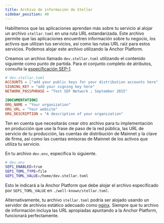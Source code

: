 ```yaml
---
title: Archivo de información de Stellar
sidebar_position: 40
---
```



Habilitemos que las aplicaciones aprendan más sobre tu servicio al alojar un archivo `stellar.toml` en una ruta URL estandarizada. Este archivo permite que las aplicaciones encuentren información sobre tu negocio, los activos que utilizan tus servicios, así como las rutas URL raíz para estos servicios. Podemos alojar este archivo utilizando la Anchor Platform.

Creamos un archivo llamado `dev.stellar.toml` utilizando el contenido siguiente como punto de partida. Para el conjunto completo de atributos, consulta la [especificación SEP-1][sep-1].

<CodeExample>

```toml
# dev.stellar.toml
ACCOUNTS = ["add your public keys for your distribution accounts here"]
SIGNING_KEY = "add your signing key here"
NETWORK_PASSPHRASE = "Test SDF Network ; September 2015"

[DOCUMENTATION]
ORG_NAME = "Your organization"
ORG_URL = "Your website"
ORG_DESCRIPTION = "A description of your organization"
```

</CodeExample>

Ten en cuenta que necesitarás crear otro archivo para tu implementación en producción que use la frase de paso de la red pública, las URL de servicio de tu producción, las cuentas de distribución de Mainnet y la clave de firma, así como las cuentas emisoras de Mainnet de los activos que utiliza tu servicio.

En tu archivo `dev.env`, especifica lo siguiente.

<CodeExample>

```bash
# dev.env
SEP1_ENABLED=true
SEP1_TOML_TYPE=file
SEP1_TOML_VALUE=/home/dev.stellar.toml
```

</CodeExample>

Esto le indicará a la Anchor Platform que debe alojar el archivo especificado por `SEP1_TOML_VALUE` en `./well-known/stellar.toml`.

Alternativamente, tu archivo `stellar.toml` podría ser alojado usando un servidor de archivos estático adecuado como [nginx]. Siempre que tu archivo de información incluya las URL apropiadas apuntando a la Anchor Platform, funcionará perfectamente.

[sep-1]: https://github.com/stellar/stellar-protocol/blob/master/ecosystem/sep-0001.md
[sep-9]: https://github.com/stellar/stellar-protocol/blob/master/ecosystem/sep-0009.md
[sep-24]: https://github.com/stellar/stellar-protocol/blob/master/ecosystem/sep-0024.md
[sep-38]: https://github.com/stellar/stellar-protocol/blob/master/ecosystem/sep-0038.md
[sep24-get-info]: https://github.com/stellar/stellar-protocol/blob/master/ecosystem/sep-0024.md#info
[anchor-platform-image]: https://hub.docker.com/r/stellar/anchor-platform
[docker-compose]: https://docs.docker.com/compose/
[minikube]: https://minikube.sigs.k8s.io/docs/
[kubernetes]: https://kubernetes.io/
[nginx]: https://www.nginx.com/
[ap-default-values]: https://github.com/stellar/java-stellar-anchor-sdk/blob/develop/platform/src/main/resources/config/anchor-config-default-values.yaml
[stellar-demo-wallet]: https://demo-wallet.stellar.org
[stellar-lab]: https://lab.stellar.org/
[postgresql]: https://www.postgresql.org/
[aurora-postgresql]: https://docs.aws.amazon.com/AmazonRDS/latest/AuroraUserGuide/Aurora.AuroraPostgreSQL.html
[h2]: https://www.h2database.com/html/main.html
[sqlite]: https://www.sqlite.org/index.html
[flyway]: https://documentation.red-gate.com/fd/welcome-to-flyway-184127914.html
[sep-24-ref-ui]: https://github.com/stellar/sep24-reference-ui
[sep-24-ref]: https://github.com/stellar/java-stellar-anchor-sdk/tree/develop/kotlin-reference-server
